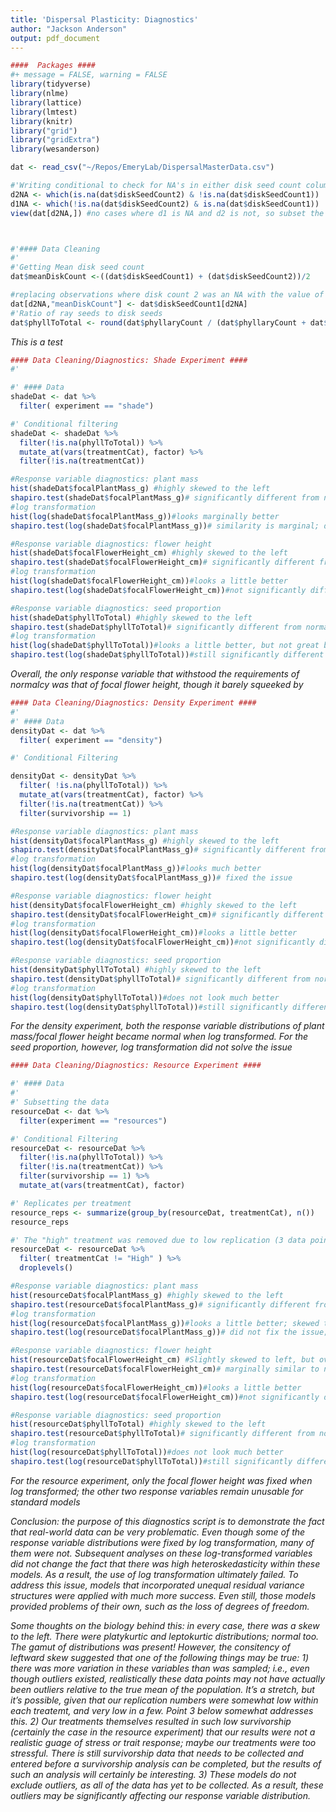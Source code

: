```yaml
---
title: 'Dispersal Plasticity: Diagnostics'
author: "Jackson Anderson"
output: pdf_document
---
```


```r
####  Packages ####
#+ message = FALSE, warning = FALSE
library(tidyverse)
library(nlme)
library(lattice) 
library(lmtest)
library(knitr)
library("grid")
library("gridExtra")
library(wesanderson)
```

```r
dat <- read_csv("~/Repos/EmeryLab/DispersalMasterData.csv")

#'Writing conditional to check for NA's in either disk seed count column and filtering accordingly
d2NA <- which(is.na(dat$diskSeedCount2) & !is.na(dat$diskSeedCount1))
d1NA <- which(!is.na(dat$diskSeedCount2) & is.na(dat$diskSeedCount1))
view(dat[d2NA,]) #no cases where d1 is NA and d2 is not, so subset the master data where disk seed count 2 is an NA and disk seed count 1 is not



#'#### Data Cleaning
#' 
#'Getting Mean disk seed count
dat$meanDiskCount <-((dat$diskSeedCount1) + (dat$diskSeedCount2))/2

#replacing observations where disk count 2 was an NA with the value of disk count 1 for meanDiskCount
dat[d2NA,"meanDiskCount"] <- dat$diskSeedCount1[d2NA]
#'Ratio of ray seeds to disk seeds
dat$phyllToTotal <- round(dat$phyllaryCount / (dat$phyllaryCount + dat$meanDiskCount), 3)

```
*This is a test*
```r
#### Data Cleaning/Diagnostics: Shade Experiment ####
#'

#' #### Data
shadeDat <- dat %>% 
  filter( experiment == "shade")

#' Conditional filtering
shadeDat <- shadeDat %>% 
  filter(!is.na(phyllToTotal)) %>%
  mutate_at(vars(treatmentCat), factor) %>%
  filter(!is.na(treatmentCat))

#Response variable diagnostics: plant mass
hist(shadeDat$focalPlantMass_g) #highly skewed to the left
shapiro.test(shadeDat$focalPlantMass_g)# significantly different from normal distribution
#log transformation
hist(log(shadeDat$focalPlantMass_g))#looks marginally better
shapiro.test(log(shadeDat$focalPlantMass_g))# similarity is marginal; dont feel entirely comfortable using data this skewed for models that do not account for heteroskedasticity

#Response variable diagnostics: flower height
hist(shadeDat$focalFlowerHeight_cm) #highly skewed to the left
shapiro.test(shadeDat$focalFlowerHeight_cm)# significantly different from normal dist
#log transformation
hist(log(shadeDat$focalFlowerHeight_cm))#looks a little better
shapiro.test(log(shadeDat$focalFlowerHeight_cm))#not significantly different from normal dist

#Response variable diagnostics: seed proportion
hist(shadeDat$phyllToTotal) #highly skewed to the left
shapiro.test(shadeDat$phyllToTotal)# significantly different from normal dist
#log transformation
hist(log(shadeDat$phyllToTotal))#looks a little better, but not great by any means
shapiro.test(log(shadeDat$phyllToTotal))#still significantly different from norm. dist
```
*Overall, the only response variable that withstood the requirements of normalcy was that of focal flower height, though it barely squeeked by*

```r
#### Data Cleaning/Diagnostics: Density Experiment ####
#' 
#' #### Data 
densityDat <- dat %>% 
  filter( experiment == "density")

#' Conditional Filtering

densityDat <- densityDat %>% 
  filter( !is.na(phyllToTotal)) %>%
  mutate_at(vars(treatmentCat), factor) %>%
  filter(!is.na(treatmentCat)) %>%
  filter(survivorship == 1)

#Response variable diagnostics: plant mass
hist(densityDat$focalPlantMass_g) #highly skewed to the left
shapiro.test(densityDat$focalPlantMass_g)# significantly different from normal distribution
#log transformation
hist(log(densityDat$focalPlantMass_g))#looks much better
shapiro.test(log(densityDat$focalPlantMass_g))# fixed the issue

#Response variable diagnostics: flower height
hist(densityDat$focalFlowerHeight_cm) #highly skewed to the left
shapiro.test(densityDat$focalFlowerHeight_cm)# significantly different from normal dist
#log transformation
hist(log(densityDat$focalFlowerHeight_cm))#looks a little better
shapiro.test(log(densityDat$focalFlowerHeight_cm))#not significantly different from normal dist; fixed the issue

#Response variable diagnostics: seed proportion
hist(densityDat$phyllToTotal) #highly skewed to the left
shapiro.test(densityDat$phyllToTotal)# significantly different from normal dist
#log transformation
hist(log(densityDat$phyllToTotal))#does not look much better
shapiro.test(log(densityDat$phyllToTotal))#still significantly different from norm. dist
```
*For the density experiment, both the response variable distributions of plant mass/focal flower height became normal when log transformed. For the seed proportion, however, log transformation did not solve the issue*


```r
#### Data Cleaning/Diagnostics: Resource Experiment ####

#' #### Data
#' 
#' Subsetting the data
resourceDat <- dat %>% 
  filter(experiment == "resources")

#' Conditional Filtering
resourceDat <- resourceDat %>% 
  filter(!is.na(phyllToTotal)) %>%
  filter(!is.na(treatmentCat)) %>%
  filter(survivorship == 1) %>%
  mutate_at(vars(treatmentCat), factor)

#' Replicates per treatment
resource_reps <- summarize(group_by(resourceDat, treatmentCat), n())
resource_reps

#' The "high" treatment was removed due to low replication (3 data points)
resourceDat <- resourceDat %>% 
  filter( treatmentCat != "High" ) %>%
  droplevels()

#Response variable diagnostics: plant mass
hist(resourceDat$focalPlantMass_g) #highly skewed to the left
shapiro.test(resourceDat$focalPlantMass_g)# significantly different from normal distribution
#log transformation
hist(log(resourceDat$focalPlantMass_g))#looks a little better; skewed to right now
shapiro.test(log(resourceDat$focalPlantMass_g))# did not fix the issue; significantly different from normal distribution

#Response variable diagnostics: flower height
hist(resourceDat$focalFlowerHeight_cm) #Slightly skewed to left, but overall seems OK
shapiro.test(resourceDat$focalFlowerHeight_cm)# marginally similar to normal distribution
#log transformation
hist(log(resourceDat$focalFlowerHeight_cm))#looks a little better
shapiro.test(log(resourceDat$focalFlowerHeight_cm))#not significantly different from normal dist; fixed the issue

#Response variable diagnostics: seed proportion
hist(resourceDat$phyllToTotal) #highly skewed to the left
shapiro.test(resourceDat$phyllToTotal)# significantly different from normal dist
#log transformation
hist(log(resourceDat$phyllToTotal))#does not look much better
shapiro.test(log(resourceDat$phyllToTotal))#still significantly different from norm. dist

```
*For the resource experiment, only the focal flower height was fixed when log transformed; the other two response variables remain unusable for standard models*

*Conclusion: the purpose of this diagnostics script is to demonstrate the fact that real-world data can be very problematic. Even though some of the response variable distributions were fixed by log transformation, many of them were not. Subsequent analyses on these log-transformed variables did not change the fact that there was high  heteroskedasticity within these models. As a result, the use of log transformation ultimately failed. To address this issue, models that incorporated unequal residual variance structures were applied with much more success. Even still, those models provided problems of their own, such as the loss of degrees of freedom.*

*Some thoughts on the biology behind this: in every case, there was a skew to the left. There were platykurtic and leptokurtic distributions; normal too. The gamut of distributions was present! However, the consitency of leftward skew suggested that one of the following things may be true: 1) there was more variation in these variables than was sampled; i.e., even though outliers existed, realistically these data points may not have actually been outliers relative to the true mean of the population. It's a stretch, but it's possible, given that our replication numbers were somewhat low within each treatemt, and very low in a few. Point 3 below somewhat addresses this. 2) Our treatments themselves resulted in such low survivorship (certainly the case in the resource experiment) that our results were not a realistic guage of stress or trait response; maybe our treatments were too stressful. There is still survivorship data that needs to be collected and entered before a survivorship analysis can be completed, but the results of such an analysis will certainly be interesting. 3) These models do not exclude outliers, as all of the data has yet to be collected. As a result, these outliers may be significantly affecting our response variable distribution.*
